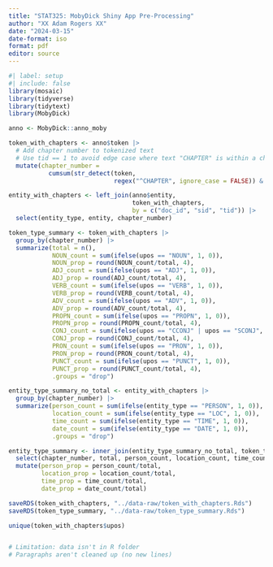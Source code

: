 ```yaml
---
title: "STAT325: MobyDick Shiny App Pre-Processing"
author: "XX Adam Rogers XX"
date: "2024-03-15"
date-format: iso
format: pdf
editor: source
---
```

  
```r
#| label: setup
#| include: false
library(mosaic)
library(tidyverse)
library(tidytext)
library(MobyDick)
```

```r
anno <- MobyDick::anno_moby
```

```r
token_with_chapters <- anno$token |>
  # Add chapter number to tokenized text
  # Use tid == 1 to avoid edge case where text "CHAPTER" is within a chapter
  mutate(chapter_number = 
           cumsum(str_detect(token, 
                             regex("^CHAPTER", ignore_case = FALSE)) & tid == 1))

entity_with_chapters <- left_join(anno$entity, 
                                  token_with_chapters, 
                                  by = c("doc_id", "sid", "tid")) |>
  select(entity_type, entity, chapter_number)
```


```r
token_type_summary <- token_with_chapters |>
  group_by(chapter_number) |>
  summarize(total = n(),
            NOUN_count = sum(ifelse(upos == "NOUN", 1, 0)),
            NOUN_prop = round(NOUN_count/total, 4),
            ADJ_count = sum(ifelse(upos == "ADJ", 1, 0)),
            ADJ_prop = round(ADJ_count/total, 4),
            VERB_count = sum(ifelse(upos == "VERB", 1, 0)),
            VERB_prop = round(VERB_count/total, 4),
            ADV_count = sum(ifelse(upos == "ADV", 1, 0)),
            ADV_prop = round(ADV_count/total, 4),
            PROPN_count = sum(ifelse(upos == "PROPN", 1, 0)),
            PROPN_prop = round(PROPN_count/total, 4),
            CONJ_count = sum(ifelse(upos == "CCONJ" | upos == "SCONJ", 1, 0)),
            CONJ_prop = round(CONJ_count/total, 4),
            PRON_count = sum(ifelse(upos == "PRON", 1, 0)),
            PRON_prop = round(PRON_count/total, 4),
            PUNCT_count = sum(ifelse(upos == "PUNCT", 1, 0)),
            PUNCT_prop = round(PUNCT_count/total, 4),
            .groups = "drop")

entity_type_summary_no_total <- entity_with_chapters |>
  group_by(chapter_number) |>
  summarize(person_count = sum(ifelse(entity_type == "PERSON", 1, 0)),
            location_count = sum(ifelse(entity_type == "LOC", 1, 0)),
            time_count = sum(ifelse(entity_type == "TIME", 1, 0)),
            date_count = sum(ifelse(entity_type == "DATE", 1, 0)),
            .groups = "drop")

entity_type_summary <- inner_join(entity_type_summary_no_total, token_type_summary, by = "chapter_number") |>
  select(chapter_number, total, person_count, location_count, time_count, date_count) |>
  mutate(person_prop = person_count/total,
         location_prop = location_count/total,
         time_prop = time_count/total,
         date_prop = date_count/total)

saveRDS(token_with_chapters, "../data-raw/token_with_chapters.Rds")
saveRDS(token_type_summary, "../data-raw/token_type_summary.Rds")
```


```r
unique(token_with_chapters$upos)


# Limitation: data isn't in R folder
# Paragraphs aren't cleaned up (no new lines)

```
